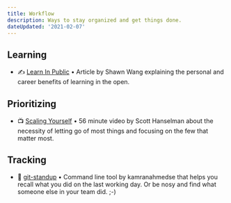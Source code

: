 ```yaml
---
title: Workflow
description: Ways to stay organized and get things done.
dateUpdated: '2021-02-07'
---
```


## Learning

- ✍️ [Learn In Public](https://www.swyx.io/learn-in-public/) • Article by Shawn Wang explaining the personal and career benefits of learning in the open.

## Prioritizing

- 📺 [Scaling Yourself](https://m.youtube.com/watch?v=V4NJo2Mfvrc) • 56 minute video by Scott Hanselman about the necessity of letting go of most things and focusing on the few that matter most.

## Tracking

- 🧰 [git-standup](https://github.com/kamranahmedse/git-standup) • Command line tool by kamranahmedse that helps you recall what you did on the last working day. Or be nosy and find what someone else in your team did. ;-)
